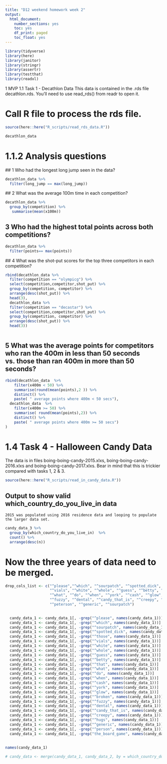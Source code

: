 ```yaml
---
title: "D12 weekend homework week 2"
output:
  html_document: 
    number_sections: yes
    toc: yes
    df_print: paged
    toc_float: yes
---
```


```r
library(tidyverse)
library(here)
library(janitor)
library(stringr)
library(assertr)
library(testthat)
library(readxl)
```

1 MVP
1.1 Task 1 - Decathlon Data
This data is contained in the .rds file decathlon.rds. You’ll need to use read_rds() from readr to open it.

# Call R file to process the rds file.

```r
source(here::here("R_scripts/read_rds_data.R"))
```

```r
decathlon_data  
```


# 1.1.2 Analysis questions
  ## 1 Who had the longest long jump seen in the data?
```r
decathlon_data %>% 
  filter(long_jump == max(long_jump))
```

  ## 2 What was the average 100m time in each competition?
```r
decathlon_data %>% 
  group_by(competition) %>%
   summarise(mean(x100m))
```
  
## 3 Who had the highest total points across both competitions?
```r
decathlon_data %>% 
  filter(points== max(points))
```
  ## 4 What was the shot-put scores for the top three competitors in each competition?
```r
rbind(decathlon_data %>% 
  filter(competition == "olympicg") %>%
  select(competition,competitor,shot_put) %>%
  group_by(competition, competitor) %>%
  arrange(desc(shot_put)) %>%
  head(3), 
  decathlon_data %>% 
  filter(competition == "decastar") %>%
  select(competition,competitor,shot_put) %>%
  group_by(competition, competitor) %>%
  arrange(desc(shot_put)) %>%
  head(3))



```
  
## 5 What was the average points for competitors who ran the 400m in less than 50 seconds vs. those than ran 400m in more than 50 seconds?

```r
rbind(decathlon_data  %>%
    filter(x400m < 50) %>%
    summarise(round(mean(points),2 )) %>%
    distinct() %>%
    paste( " average points where 400m < 50 secs"),
  decathlon_data  %>%
    filter(x400m >= 50) %>%
    summarise( round(mean(points),2)) %>%
    distinct() %>%
    paste( " average points where 400m >= 50 secs")
)

```

# 1.4 Task 4 - Halloween Candy Data
The data is in files boing-boing-candy-2015.xlxs, boing-boing-candy-2016.xlxs and boing-boing-candy-2017.xlxs. Bear in mind that this is trickier compared with tasks 1, 2 & 3.

```r

source(here::here("R_scripts/read_in_candy_data.R"))


```

## Output to show valid which_country_do_you_live_in data
    2015 was populated using 2016 residence data and looping to populate
    the larger data set.

```r
candy_data_3 %>%
  group_by(which_country_do_you_live_in)  %>%
  count() %>%
  arrange(desc(n))

```

# Now the three years of data need to be merged. 
```r

drop_cols_list <- c("^please","^which", "^sourpatch", "^spotted_dick", "^those",
                    "^vials", "^white", "^whole", "^guess", "^betty", "^that",
                    "^what", "^do", "^when", "^york", "^cash", "^glow", "^broken",
                    "^fuzzy", "^dental", "^candy_that_is", "^creepy", "^hugs",
                    "^peterson", "^generic", "^sourpatch")

  
  candy_data_1 <- candy_data_1[, -grep("^please", names(candy_data_1))]
  candy_data_1 <- candy_data_1[, -grep("^which", names(candy_data_1))]
  candy_data_1 <- candy_data_1[, -grep("^sourpatch", names(candy_data_1))]
  candy_data_1 <- candy_data_1[, -grep("^spotted_dick", names(candy_data_1))]
  candy_data_1 <- candy_data_1[, -grep("^those", names(candy_data_1))]
  candy_data_1 <- candy_data_1[, -grep("^vials", names(candy_data_1))]
  candy_data_1 <- candy_data_1[, -grep("^white", names(candy_data_1))]
  candy_data_1 <- candy_data_1[, -grep("^whole", names(candy_data_1))]
  candy_data_1 <- candy_data_1[, -grep("^guess", names(candy_data_1))]
  candy_data_1 <- candy_data_1[, -grep("^betty", names(candy_data_1))]
  candy_data_1 <- candy_data_1[, -grep("^that", names(candy_data_1))]
  candy_data_1 <- candy_data_1[, -grep("^what", names(candy_data_1))]
  candy_data_1 <- candy_data_1[, -grep("^do", names(candy_data_1))]
  candy_data_1 <- candy_data_1[, -grep("^when", names(candy_data_1))]
  candy_data_1 <- candy_data_1[, -grep("^cash", names(candy_data_1))]
  candy_data_1 <- candy_data_1[, -grep("^york", names(candy_data_1))]
  candy_data_1 <- candy_data_1[, -grep("^glow", names(candy_data_1))]
  candy_data_1 <- candy_data_1[, -grep("^broken", names(candy_data_1))]
  candy_data_1 <- candy_data_1[, -grep("^fuzzy", names(candy_data_1))]
  candy_data_1 <- candy_data_1[, -grep("^dental", names(candy_data_1))]
  candy_data_1 <- candy_data_1[, -grep("^candy_that_is", names(candy_data_1))]
  candy_data_1 <- candy_data_1[, -grep("^creepy", names(candy_data_1))]
  candy_data_1 <- candy_data_1[, -grep("^hugs", names(candy_data_1))]
  candy_data_1 <- candy_data_1[, -grep("^generic", names(candy_data_1))]
  candy_data_1 <- candy_data_1[, -grep("^person", names(candy_data_1))]
  candy_data_1 <- candy_data_1[, -grep("the_board_game", names(candy_data_1))]
 
   
names(candy_data_1)


```

```r
# candy_data <- merge(candy_data_1, candy_data_2, by = which_country_do_you_live_in)

```







